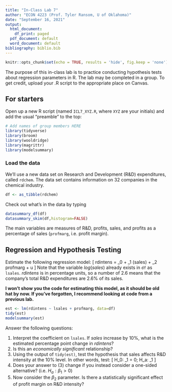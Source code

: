 ---
title: "In-Class Lab 7"
author: "ECON 4223 (Prof. Tyler Ransom, U of Oklahoma)"
date: "September 16, 2021"
output:
  html_document:
    df_print: paged
  pdf_document: default
  word_document: default
bibliography: biblio.bib
---

```{r setup, include=FALSE}
knitr::opts_chunk$set(echo = TRUE, results = 'hide', fig.keep = 'none')
```

The purpose of this in-class lab is to practice conducting hypothesis tests about regression parameters in R. The lab may be completed in a group. To get credit, upload your .R script to the appropriate place on Canvas. 

## For starters
Open up a new R script (named `ICL7_XYZ.R`, where `XYZ` are your initials) and add the usual "preamble" to the top:
```{r message=FALSE, warning=FALSE, paged.print=FALSE}
# Add names of group members HERE
library(tidyverse)
library(broom)
library(wooldridge)
library(magrittr)
library(modelsummary)
```

### Load the data
We'll use a new data set on Research and Development (R&D) expenditures, called `rdchem`. The data set contains information on 32 companies in the chemical industry.
```{r}
df <- as_tibble(rdchem)
```

Check out what's in the data by typing
```{r}
datasummary_df(df)
datasummary_skim(df,histogram=FALSE)
```

The main variables are measures of R&D, profits, sales, and profits as a percentage of sales (`profmarg`, i.e. profit margin).

## Regression and Hypothesis Testing
Estimate the following regression model:
\[
rdintens = \beta_0 + \beta_1 \log(sales) + \beta_2 profmarg + u
\]
Note that the variable $log(sales)$ already exists in `df` as `lsales`. $rdintens$ is in percentage units, so a number of 2.6 means that the company's total R&D expenditures are 2.6% of its sales.

**I won't show you the code for estimating this model, as it should be old hat by now. If you've forgotten, I recommend looking at code from a previous lab.**

```{r include=FALSE, message=FALSE, warning=FALSE, paged.print=FALSE}
est <- lm(rdintens ~ lsales + profmarg, data=df)
tidy(est)
modelsummary(est)
```
Answer the following questions:

1. Interpret the coefficient on `lsales`. If $sales$ increase by 10%, what is the estimated percentage point change in $rdintens$? 
2. Is this an *economically significant* relationship?
3. Using the output of `tidy(est)`, test the hypothesis that sales affects R&D intensity at the 10% level. In other words, test:
\[
H_0: \beta_1 = 0;
H_a: \beta_1 \neq 0
\]
4. Does your answer to (3) change if you instead consider a one-sided alternative? (i.e. $H_a: \beta_1 > 0$)
5. Now consider the $\beta_2$ parameter. Is there a statistically significant effect of profit margin on R&D intensity?
